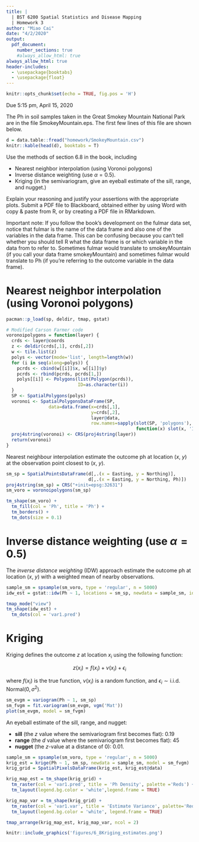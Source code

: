 ```yaml
---
title: | 
  | BST 6200 Spatial Statistics and Disease Mapping
  | Homework 3
author: "Miao Cai"
date: "4/2/2020"
output:
  pdf_document: 
    number_sections: true
    #always_allow_html: true
always_allow_html: true
header-includes:
  - \usepackage{booktabs}
  - \usepackage{float}
---
```


```r
knitr::opts_chunk$set(echo = TRUE, fig.pos = 'H')
```

Due 5:15 pm, April 15, 2020

The Ph in soil samples taken in the Great Smokey Mountain National Park are in the file SmokeyMountain.eps. The first few lines of this file are shown below.

```r
d = data.table::fread("homework/SmokeyMountain.csv")
knitr::kable(head(d), booktabs = T)
```

Use the methods of section 6.8 in the book, including

- Nearest neighbor interpolation (using Voronoi polygons)
- Inverse distance weighting (use $\alpha = 0.5$).
- Kriging (in the semivariogram, give an eyeball estimate of the sill, range, and nugget.)

Explain your reasoning and justify your assertions with the appropriate plots. Submit a PDF file to Blackboard, obtained either by using Word with copy & paste from R, or by creating a PDF file in RMarkdown.

Important note: If you follow the book's development on the fulmar data set, notice that fulmar is the name of the data frame and also one of the variables in the data frame. This can be confusing because you can’t tell whether you should tell R what the data frame is or which variable in the data from to refer to. Sometimes fulmar would translate to smokeyMountain (if you call your data frame smokeyMountain) and sometimes fulmar would translate to Ph (if you're referring to the outcome variable in the data frame).

<!--
Second, for the homework on the smokey mountain data, use only the (easting,northing) data, and of course the ph data.  The z variable (elevation) might come into play in a more thorough analysis, but I'm not asking you to do this.
-->

Nearest neighbor interpolation (using Voronoi polygons)
=======================================================

```r
pacman::p_load(sp, deldir, tmap, gstat)

# Modified Carson Farmer code
voronoipolygons = function(layer) {
  crds <- layer@coords
  z <- deldir(crds[,1], crds[,2])
  w <- tile.list(z)
  polys <- vector(mode='list', length=length(w))
  for (i in seq(along=polys)) {
    pcrds <- cbind(w[[i]]$x, w[[i]]$y)
    pcrds <- rbind(pcrds, pcrds[1,])
    polys[[i]] <- Polygons(list(Polygon(pcrds)),
                           ID=as.character(i))
  }
  SP <- SpatialPolygons(polys)
  voronoi <- SpatialPolygonsDataFrame(SP, 
                data=data.frame(x=crds[,1], 
                                y=crds[,2], 
                                layer@data,
                                row.names=sapply(slot(SP, 'polygons'), 
                                                 function(x) slot(x, 'ID'))))
  proj4string(voronoi) <- CRS(proj4string(layer))
  return(voronoi)
}
```

Nearest neighbour interpolation estimate the outcome ph at location ($x$, $y$) at the observation point closest to ($x$, $y$).

```r
sm_sp = SpatialPointsDataFrame(d[,.(x = Easting, y = Northing)],
                               d[,.(x = Easting, y = Northing, Ph)])
proj4string(sm_sp) = CRS("+init=epsg:32631")
sm_voro = voronoipolygons(sm_sp)

tm_shape(sm_voro) + 
  tm_fill(col = 'Ph', title = 'Ph') + 
  tm_borders() + 
  tm_dots(size = 0.1)
```



Inverse distance weighting (use $\alpha = 0.5$)
===============================================
The *inverse distance weighting* (IDW) approach estimate the outcome ph at location ($x$, $y$) with a weighted mean of nearby observations.

```r
sample_sm = spsample(sm_voro, type = 'regular', n = 5000)
idw_est = gstat::idw(Ph ~ 1, locations = sm_sp, newdata = sample_sm, idp = 0.5)

tmap_mode("view")
tm_shape(idw_est) + 
  tm_dots(col = 'var1.pred')
```


Kriging
=======
Kriging defines the outcome $z$ at location $x_i$ using the following function:

$$z(x_i) = f(x_i) + \nu(x_i) + \epsilon_i$$

where $f(x_i)$ is the true function, $\nu(x_i)$ is a random function, and $\epsilon_i \sim \text{i.i.d. Normal}(0, \sigma^2)$.

```r
sm_evgm = variogram(Ph ~ 1, sm_sp)
sm_fvgm = fit.variogram(sm_evgm, vgm('Mat'))
plot(sm_evgm, model = sm_fvgm)
```

An eyeball estimate of the sill, range, and nugget:

- **sill** (the $z$ value where the semivariogram first becomes flat): 0.19
- **range** (the $d$ value where the semivariogram first becomes flat): 45
- **nugget** (the $z$-value at a distance of 0): 0.01.

```r
sample_sm = spsample(sm_voro, type = 'regular', n = 5000)
krig_est = krige(Ph ~ 1, sm_sp, newdata = sample_sm, model = sm_fvgm)
krig_grid = SpatialPixelsDataFrame(krig_est, krig_est@data)
```

```r
krig_map_est = tm_shape(krig_grid) + 
  tm_raster(col = 'var1.pred', title = 'Ph Density', palette ='Reds') + 
  tm_layout(legend.bg.color = 'white',legend.frame = TRUE)

krig_map_var = tm_shape(krig_grid) + 
  tm_raster(col = 'var1.var', title = 'Estimate Variance', palette='Reds') + 
  tm_layout(legend.bg.color = 'white', legend.frame = TRUE)

tmap_arrange(krig_map_est, krig_map_var, ncol = 2)
```

```r
knitr::include_graphics('figures/6_8Kriging_estimates.png')
```

